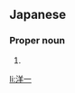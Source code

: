 ==Japanese==
{{ja-kanjitab|よう|いち|yomi=o}}

===Proper noun===
{{ja-pos|proper|よういち}}

# {{given name|male|lang=ja|sort=よういち}}

[[li:洋一]]